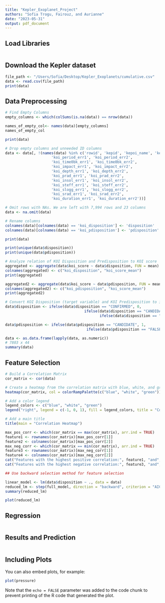```yaml
---
title: "Kepler_Exoplanet_Project"
authors: "Sofia Trogu, Fairouz, and Aurianne"
date: "2023-05-31"
output: pdf_document
---
```


## Load Libraries
```r
```

## Download the Kepler dataset

```r
file_path <- "/Users/Sofia/Desktop/Kepler_Exoplanets/cumulative.csv"
data <- read.csv(file_path)
print(data)
```

## Data Preprocessing

```r
# Find Empty Columns
empty_columns <- which(colSums(is.na(data)) == nrow(data))

names_of_empty_col<- names(data)[empty_columns]
names_of_empty_col

print(data)

# Drop empty columns and unneeded ID columns
data <- data[, !(names(data) %in% c('rowid', 'kepid', 'kepoi_name', 'kepler_name', 'koi_tce_delivname', 'koi_teq_err1', 'koi_teq_err2',
                     'koi_period_err1', 'koi_period_err2', 
                     'koi_time0bk_err1', 'koi_time0bk_err2', 
                     'koi_impact_err1', 'koi_impact_err2',
                     'koi_depth_err1', 'koi_depth_err2', 
                     'koi_prad_err1', 'koi_prad_err2', 
                     'koi_insol_err1', 'koi_insol_err2',
                     'koi_steff_err1', 'koi_steff_err2', 
                     'koi_slogg_err1', 'koi_slogg_err2', 
                     'koi_srad_err1', 'koi_srad_err2', 
                     'koi_duration_err1', 'koi_duration_err2'))]

# Omit rows with NAs. We are left with 7,994 rows and 23 columns
data <- na.omit(data)

# Rename columns
colnames(data)[colnames(data) == 'koi_disposition'] <- 'disposition'
colnames(data)[colnames(data) == 'koi_pdisposition'] <- 'pdisposition'

print(data)

print(unique(data$disposition))
print(unique(data$pdisposition))

# Analyze relation of KOI Disposition and Predisposition to KOI score
aggregated <- aggregate(data$koi_score ~ data$disposition, FUN = mean)
colnames(aggregated) <- c("koi_disposition", "koi_score_mean")
print(aggregated)

aggregated2 <- aggregate(data$koi_score ~ data$pdisposition, FUN = mean)
colnames(aggregated2) <- c("koi_pdisposition", "koi_score_mean")
print(aggregated2)

# Convert KOI Disposition (target variable) and KOI Predisposition to integer values
data$disposition <- ifelse(data$disposition == "CONFIRMED", 0,
                                    ifelse(data$disposition == "CANDIDATE", 1,
                                           ifelse(data$disposition == "FALSE POSITIVE", 2, data$disposition)))

data$pdisposition <- ifelse(data$pdisposition == "CANDIDATE", 1,
                                     ifelse(data$pdisposition == "FALSE POSITIVE", 2, data$pdisposition))

data <- as.data.frame(lapply(data, as.numeric))
# 7803 x 44
summary(data)
```

## Feature Selection
```r

# Build a Correlation Matrix
cor_matrix <- cor(data)

# Create a heatmap from the correlation matrix with blue, white, and green color scheme
heatmap(cor_matrix, col = colorRampPalette(c("blue", "white", "green"))(100))

# Add a color legend
legend_colors <- c("blue", "white", "green")
legend("right", legend = c(-1, 0, 1), fill = legend_colors, title = "Correlation")

# Add a main title
title(main = "Correlation Heatmap")

max_pos_corr <- which(cor_matrix == max(cor_matrix), arr.ind = TRUE)
feature1 <- rownames(cor_matrix)[max_pos_corr[1]]
feature2 <- colnames(cor_matrix)[max_pos_corr[2]]
max_neg_corr <- which(cor_matrix == min(cor_matrix), arr.ind = TRUE)
feature3 <- rownames(cor_matrix)[max_neg_corr[1]]
feature4 <- colnames(cor_matrix)[max_neg_corr[2]]
cat("Features with the highest positive correlation:", feature1, "and", feature2, "\n")
cat("Features with the highest negative correlation:", feature3, "and", feature4, "\n")
```
```r
## Use backward selection method for feature selection

linear_model <- lm(data$disposition ~ ., data = data)
reduced_lm <- step(full_model, direction = "backward", criterion = "AIC")
summary(reduced_lm)

plot(reduced_lm)

```
## Regression
```r
```

## Results and Prediction
```r
```

## Including Plots

You can also embed plots, for example:

```r
plot(pressure)
```

Note that the `echo = FALSE` parameter was added to the code chunk to prevent printing of the R code that generated the plot.
